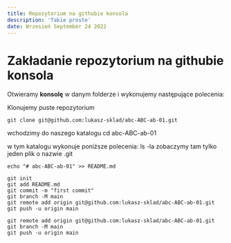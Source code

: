```yaml
---
title: Repozytorium na githubie konsola
description: 'Takie proste'
date: Wrzesień September 24 2022
---
```


# Zakładanie repozytorium na githubie konsola

Otwieramy **konsolę** w danym folderze i wykonujemy następujące polecenia:

Klonujemy puste repozytorium 

```
git clone git@github.com:lukasz-sklad/abc-ABC-ab-01.git
```
wchodzimy do naszego katalogu
cd abc-ABC-ab-01

w tym katalogu wykonuje poniższe polecenia:
ls -la 
zobaczymy tam tylko jeden plik o nazwie .git

```
echo "# abc-ABC-ab-01" >> README.md
```

```
git init
git add README.md
git commit -m "first commit"
git branch -M main
git remote add origin git@github.com:lukasz-sklad/abc-ABC-ab-01.git
git push -u origin main
```

```
git remote add origin git@github.com:lukasz-sklad/abc-ABC-ab-01.git
git branch -M main
git push -u origin main
```
